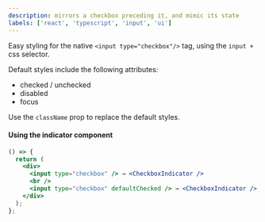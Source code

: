 ```yaml
---
description: mirrors a checkbox preceding it, and mimic its state
labels: ['react', 'typescript', 'input', 'ui']
---
```



Easy styling for the native `<input type="checkbox"/>` tag, using the `input +` css selector.

Default styles include the following attributes:

- checked / unchecked
- disabled
- focus

Use the `className` prop to replace the default styles.

#### Using the indicator component

```jsx live
() => {
  return (
    <div>
      <input type="checkbox" /> → <CheckboxIndicator />
      <br />
      <input type="checkbox" defaultChecked /> → <CheckboxIndicator />
    </div>
  );
};
```
